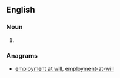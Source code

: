 ==English==

===Noun===
{{en-noun|sg=[[at]]-[[will]] [[employment]]|-}}

#{{alternative form of|employment at will}}

===Anagrams===
* [[employment at will#English|employment at will]], [[employment-at-will#English|employment-at-will]]